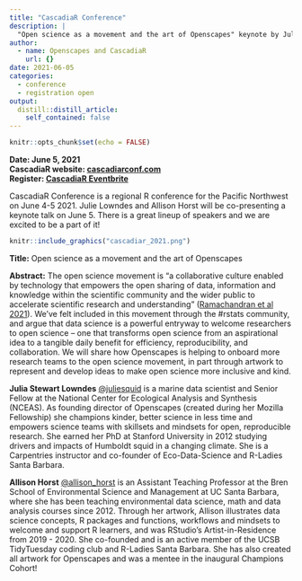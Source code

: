 ```yaml
---
title: "CascadiaR Conference"
description: |
  "Open science as a movement and the art of Openscapes" keynote by Julie Lowndes and Allison Horst
author:
  - name: Openscapes and CascadiaR
    url: {}
date: 2021-06-05
categories:
  - conference
  - registration open
output:
  distill::distill_article:
    self_contained: false
---
```



```r
knitr::opts_chunk$set(echo = FALSE)
```

**Date: June 5, 2021**\
**CascadiaR website: [cascadiarconf.com](https://cascadiarconf.com/)**  
**Register: [CascadiaR Eventbrite](https://www.eventbrite.com/e/cascadia-r-conf-2021-tickets-149156317561)**

CascadiaR Conference is a regional R conference for the Pacific Northwest on June 4-5 2021. Julie Lowndes and Allison Horst will be co-presenting a keynote talk on June 5. There is a great lineup of speakers and we are excited to be a part of it! 

```r
knitr::include_graphics("cascadiar_2021.png")  
```

**Title:** Open science as a movement and the art of Openscapes

**Abstract:** The open science movement is “a collaborative culture enabled by technology that empowers the open sharing of data, information and knowledge within the scientific community and the wider public to accelerate scientific research and understanding” ([Ramachandran et al 2021](https://agupubs.onlinelibrary.wiley.com/doi/epdf/10.1029/2020EA001562)). We’ve felt included in this movement through the #rstats community, and argue that data science is a powerful entryway to welcome researchers to open science – one that transforms open science from an aspirational idea to a tangible daily benefit for efficiency, reproducibility, and collaboration. We will share how Openscapes is helping to onboard more research teams to the open science movement, in part through artwork to represent and develop ideas to make open science more inclusive and kind. 

**Julia Stewart Lowndes** [\@juliesquid](https://twitter.com/juliesquid) is a marine data scientist and Senior Fellow at the National Center for Ecological Analysis and Synthesis (NCEAS). As founding director of Openscapes (created during her Mozilla Fellowship) she champions kinder, better science in less time and empowers science teams with skillsets and mindsets for open, reproducible research. She earned her PhD at Stanford University in 2012 studying drivers and impacts of Humboldt squid in a changing climate. She is a Carpentries instructor and co-founder of Eco-Data-Science and R-Ladies Santa Barbara. 

**Allison Horst** [\@allison_horst](https://twitter.com/allison_horst) is an Assistant Teaching Professor at the Bren School of Environmental Science and Management at UC Santa Barbara, where she has been teaching environmental data science, math and data analysis courses since 2012. Through her artwork, Allison illustrates data science concepts, R packages and functions, workflows and mindsets to welcome and support R learners, and was RStudio's Artist-in-Residence from 2019 - 2020. She co-founded and is an active member of the UCSB TidyTuesday coding club and R-Ladies Santa Barbara. She has also created all artwork for Openscapes and was a mentee in the inaugural Champions Cohort!

